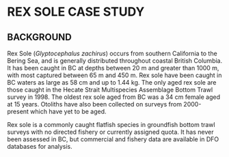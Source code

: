 \clearpage



# REX SOLE CASE STUDY

## BACKGROUND
Rex Sole (*Glyptocephalus zachirus*) occurs from southern California to the
Bering Sea, and is generally distributed throughout coastal British Columbia.
It has been caught in BC at depths between 20 m and greater than 1000 m, 
with most captured between 65 m and 450 m. Rex sole have been caught in BC
waters as large as 58 cm and up to 1.44 kg. The only aged rex sole are those 
caught in the Hecate Strait Multispecies Assemblage Bottom Trawl survey in 1998.
The oldest rex sole aged from BC was a 34 cm female aged at 15 years. Otoliths
have also been collected on surveys from 2000-present which have yet to be aged. 

Rex sole is a commonly caught flatfish species in groundfish bottom trawl
surveys with no directed fishery or currently assigned quota. It has never been 
assessed in BC, but commercial and fishery data are available in DFO databases
for analysis.

